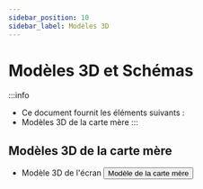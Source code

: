 ```yaml
---
sidebar_position: 10
sidebar_label: Modèles 3D
---
```


# Modèles 3D et Schémas

:::info
* Ce document fournit les éléments suivants :
* Modèles 3D de la carte mère
:::

## Modèles 3D de la carte mère

* Modèle 3D de l'écran
    <Button variant="contained" disableElevation href="https://cdn.mellow.klipper.cn/STEP/FLY-WiScreen.step">Modèle de la carte mère</Button>